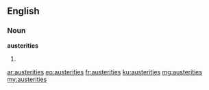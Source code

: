 ==English==

===Noun===
'''austerities'''

# {{plural of|austerity}}

[[ar:austerities]]
[[eo:austerities]]
[[fr:austerities]]
[[ku:austerities]]
[[mg:austerities]]
[[my:austerities]]